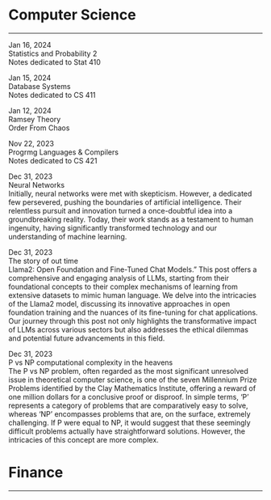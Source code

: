 <h1 class=post>Computer Science</h1>
<hr/>

<span class='meta'>Jan 16, 2024</span><br/>
<a href="/probStats/stat410.qmd#" style="text-decoration: none;">Statistics and Probability 2</a><br/>
Notes dedicated to Stat 410 

<span class='meta'>Jan 15, 2024</span><br/>
<a href="/CS411/cs411.qmd#" style="text-decoration: none;">Database Systems</a><br/>
Notes dedicated to CS 411

<span class='meta'>Jan 12, 2024</span><br/>
<a href="ramsey3.qmd#ramsey3" style="text-decoration: none;">Ramsey Theory</a><br/>
Order From Chaos

<span class='meta'>Nov 22, 2023</span><br/>
<a href="/CS421/cs421.qmd#c2421" style="text-decoration: none;">Progrmg Languages & Compilers</a><br/>
Notes dedicated to CS 421

<span class="meta">Dec 31, 2023</span><br/>
<a href="lab1a.qmd#lab1a" style="text-decoration: none;">Neural Networks</a><br/>
Initially, neural networks were met with skepticism. However, a dedicated few persevered, pushing the boundaries of artificial intelligence. Their relentless pursuit and innovation turned a once-doubtful idea into a groundbreaking reality. Today, their work stands as a testament to human ingenuity, having significantly transformed technology and our understanding of machine learning.

<span class="meta">Dec 31, 2023</span><br/>
<a href="lab1a.qmd#lab1a" style="text-decoration: none;">The story of out time</a><br/>
Llama2: Open Foundation and Fine-Tuned Chat Models." This post offers a comprehensive and engaging analysis of LLMs, starting from their foundational concepts to their complex mechanisms of learning from extensive datasets to mimic human language. We delve into the intricacies of the Llama2 model, discussing its innovative approaches in open foundation training and the nuances of its fine-tuning for chat applications. Our journey through this post not only highlights the transformative impact of LLMs across various sectors but also addresses the ethical dilemmas and potential future advancements in this field.

<span class="meta">Dec 31, 2023</span><br/>
<a href="lab1a.qmd#lab1a" style="text-decoration: none;">P vs NP computational complexity in the heavens</a><br/>
The P vs NP problem, often regarded as the most significant unresolved issue in theoretical computer science, is one of the seven Millennium Prize Problems identified by the Clay Mathematics Institute, offering a reward of one million dollars for a conclusive proof or disproof. In simple terms, 'P' represents a category of problems that are comparatively easy to solve, whereas 'NP' encompasses problems that are, on the surface, extremely challenging. If P were equal to NP, it would suggest that these seemingly difficult problems actually have straightforward solutions. However, the intricacies of this concept are more complex.


<h1 class=post>Finance</h1>
<hr/>


